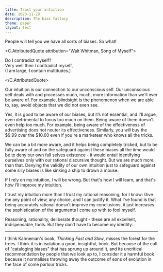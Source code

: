 ```yaml
---
title: Trust your intuition
date: 2023-11-29
description: The bias fallacy
theme: paper
layout: text
---
```



People will tell you we have all sorts of biases. So what!

<C.AttributedQuote attribution="Walt Whitman, Song of Myself">

Do I contradict myself?<br/>
Very well then I contradict myself, <br/>
(I am large, I contain multitudes.)<br/>

</C.AttributedQuote>

Our intuition is our connection to our unconscious self. Our unconscious self
deals with and processes much, much, more information than we'll ever be aware
of. For example, blindsight is the phenomenon when we are able to, say, avoid
objects that we did not even see.

Yes, it is good to be aware of our biases, but it’s not essential, and I'll
argue, even detrimental to focus too much on them. Being aware of them doesn't
even help too much. For example, being aware of the effectiveness of advertising
does not neuter its effectiveness. Similarly, you _will_ buy the $9.99 over the
$10.00 even if you're a marketeer who knows all the tricks.

We can be a bit more aware, and it helps being completely tricked, but to be
fully aware of and on the safeguard against these biases all the time would be
to deny our own full selves existence - it would entail identifying ourselves
only with our rational discursive thought. But we are much more than that.
Denying the validity of our own intuition just to safeguard against some silly
biases is like sinking a ship to drown a mouse.

If I rely on my intuition, I will be wrong. But that's how I will learn, and
that's how I'll improve my intuition.

I trust my intuition more than I trust my rational reasoning, for I know: Give
me any point of view, any choice, and I can justify it. What I've found is that
being accurately rational doesn't improve my conclusions, it just increases the
sophistication of the arguments I come up with to fool myself.

Reasoning, rationality, deliberate thought - these are all excellent,
indispensable, tools. But they don’t have to become my identity.

---

I think Kahneman's book, _Thinking Fast and Slow_, misses the forest for the
trees. I think it is in isolation a good, insightful, book. But because of the
cult of "cataloging biases" that has sprung up around it, and its uncritical
recommendation by people that we look up to, I consider it a harmful book
because it normalises throwing away the outcome of eons of evolution in the face
of some parlour tricks.
